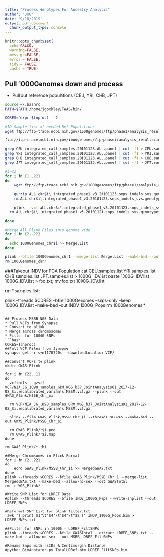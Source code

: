 ```yaml
---
title: "Process Genotypes For Ancestry Analysis"
author: "JKG"
date: "9/18/2019"
output: pdf_document
  chunk_output_type: console
---
```


```r
knitr::opts_chunk$set(
  echo=FALSE,
  warning=FALSE,
  message=FALSE,
  error = FALSE,
  tidy = FALSE,
  cache = TRUE)

```

## Pull 1000Genomes down and process
* Pull out reference populations (CEU, YRI, CHB, JPT)
```bash
source ~/.bashrc
PATH=$PATH:/home/jgockley/TWAS/bin/

CORES=`expr $(nproc) - 2`

#ID Sample list of needed Ref Populations
wget ftp://ftp-trace.ncbi.nih.gov/1000genomes/ftp/phase1/analysis_results/integrated_call_sets/integrated_call_samples.20101123.ALL.panel

ftp://ftp-trace.ncbi.nih.gov/1000genomes/ftp/phase1/analysis_results/integrated_call_sets/

grep CEU integrated_call_samples.20101123.ALL.panel | cut -f1 > CEU.samples.list
grep YRI integrated_call_samples.20101123.ALL.panel | cut -f1 > YRI.samples.list
grep CHB integrated_call_samples.20101123.ALL.panel | cut -f1 > CHB.samples.list
grep JPT integrated_call_samples.20101123.ALL.panel | cut -f1 > JPT.samples.list

#i=22
for i in {1..22}
do
	wget ftp://ftp-trace.ncbi.nih.gov/1000genomes/ftp/phase1/analysis_results/integrated_call_sets/ALL.chr$i\.integrated_phase1_v3.20101123.snps_indels_svs.genotypes.vcf.gz
    
    gunzip ALL.chr$i\.integrated_phase1_v3.20101123.snps_indels_svs.genotypes.vcf.gz
    rm ALL.chr$i\.integrated_phase1_v3.20101123.snps_indels_svs.genotypes.vcf.gz

    plink --vcf ALL.chr$i\.integrated_phase1_v3.20101123.snps_indels_svs.genotypes.vcf --snps-only --keep 1000G_IDV.list --threads $CORES --make-bed --out 1000Genomes_chr$i
  rm ALL.chr$i\.integrated_phase1_v3.20101123.snps_indels_svs.genotypes.vcf

done

#Merge All Plink Files into genome wide
for i in {2..22}
do
  echo 1000Genomes_chr$i >> Merge.List
done

plink --bfile 1000Genomes_chr1 --merge-list Merge.List --make-bed --out 1000Genomes_Merged
rm 1000Genomes_chr*


```

###Takeout INDV for PCA Population
cat CEU.samples.list YRI.samples.list CHB.samples.list JPT.samples.list > 1000G_IDV.list
paste 1000G_IDV.list 1000G_IDV.list > foo.txt;
mv foo.txt 1000G_IDV.list

rm *.samples.list; 

plink --threads $CORES --bfile 1000Genomes --snps-only --keep 1000G_IDV.list --make-bed --out INDV_1000G_Pops
rm 1000Genomes.*
```

## Process MSBB WGS Data
* Pull VCFs from Synapse
* Convert to plink
* Merge across chromosomes
* Filter for 1000G SNPs
```bash
CORES=$(nproc)
##Pull VCF Files from Synapse
synapse get -r syn11707204 --downloadLocation VCF/

##Convert VCFs to plink
mkdir GWAS_Plink

for i in {22..1}
do
  vcftools --gzvcf VCF/NIA_JG_1898_samples_GRM_WGS_b37_JointAnalysis01_2017-12-08_$i.recalibrated_variants.MSSM.vcf.gz --plink --out GWAS_Plink/MSSB_Chr_$i

  rm VCF/NIA_JG_1898_samples_GRM_WGS_b37_JointAnalysis01_2017-12-08_$i.recalibrated_variants.MSSM.vcf.gz

  plink --file GWAS_Plink/MSSB_Chr_$i --threads $CORES --make-bed --out GWAS_Plink/MSSB_Chr_$i

  rm GWAS_Plink/*$i.ped
  rm GWAS_Plink/*$i.map
done

rm GWAS_Plink/*.tbi

##Merge Chromsomes in Plink Format 
for i in {2..22} 
do 
    echo GWAS_Plink/MSSB_Chr_$i >> MergedGWAS.txt
done 
plink --threads $CORES --bfile GWAS_Plink/MSSB_Chr_1 --merge-list MergedGWAS.txt --make-bed --allow-no-sex --out GWASTotal
rm -r WGS_Plink/

#Write SNP List for LDREF Data
#plink --threads $CORES --bfile INDV_1000G_Pops --write-snplist --out LDREF_SNPs

#Reformat SNP List for plink filter.txt
 awk '{ print $1"\t"$4"\t"$4"\t"$2 }' INDV_1000G_Pops.bim > LDREF_SNPs.txt

##Filter for SNPs in 1000G - LDREF_FiltSNPs
plink --threads $CORES --bfile GWASTotal --extract LDREF_SNPs.txt --make-bed --allow-no-sex --out MSBB_LDREF_FiltSNPs

#Rename Snps with rsIDs & Centimorgan Distance
#python BimAnotator.py TotalLDRef.bim LDREF_FiltSNPs.bim
```


